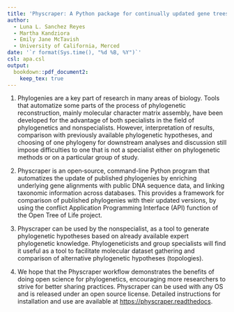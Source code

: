 ```yaml
---
title: 'Physcraper: A Python package for continually updated gene trees'
author:
  - Luna L. Sanchez Reyes
  - Martha Kandziora
  - Emily Jane McTavish
  - University of California, Merced
date: '`r format(Sys.time(), "%d %B, %Y")`'
csl: apa.csl
output:
  bookdown::pdf_document2:
    keep_tex: true
---
```


1. Phylogenies are a key part of research in many areas of biology. Tools that automatize
some parts of the process of phylogenetic reconstruction, mainly molecular character matrix assembly,
have been developed for the advantage of both specialists in the field of phylogenetics and nonspecialists.
However, interpretation of results, comparison with previously available phylogenetic
hypotheses, and choosing of one phylogeny for downstream analyses and discussion still impose difficulties
to one that is not a specialist either on phylogenetic methods or on a particular group of study.

1. Physcraper is an open‐source, command-line Python program that automatizes the update of published
phylogenies by enriching underlying gene alignments with public DNA sequence data, and linking taxonomic information across databases.
This provides a framework for comparison of published phylogenies with their updated versions, by using the conflict Application Programming Interface (API) function of the Open Tree of Life project.

1. Physcraper can be used by the nonspecialist, as a tool to generate phylogenetic
hypotheses based on already available expert phylogenetic knowledge.
Phylogeneticists and group specialists will find it useful as a tool to facilitate molecular dataset gathering and comparison
of alternative phylogenetic hypotheses (topologies).

1. We hope that the Physcraper workflow demonstrates the benefits of doing open science for phylogenetics, encouraging more researchers to strive for better sharing practices. Physcraper can be used with any OS and is released under an open source license. Detailed instructions for installation and
use are available at [https://physcraper.readthedocs](https://physcraper.readthedocs.io/en/tutorial/index.html).
